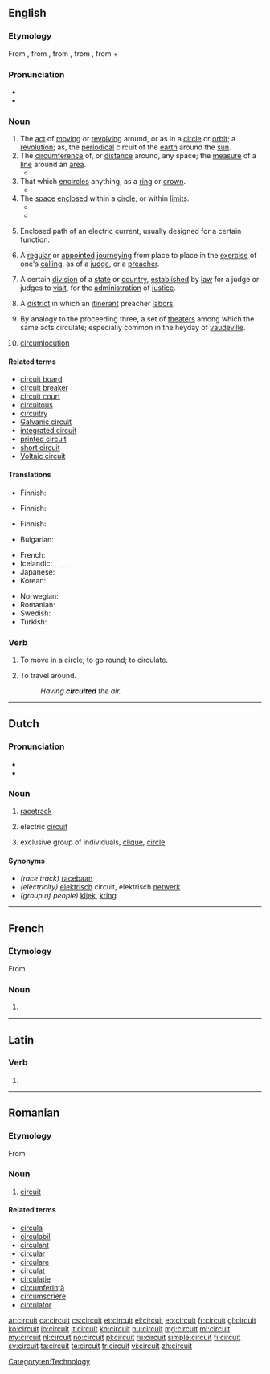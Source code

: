 ==English==

===Etymology===
From {{etyl|enm}} {{term|circuit|lang=enm}}, from {{etyl|fro}} {{term|circuit|lang=fro}}, from {{etyl|la}} {{term|circuitus||a going round}}, from {{term|circuire||go round}}, from {{term|circum||around}} + {{term|ire}}

===Pronunciation===
* {{audio|en-us-circuit.ogg|Audio (US)}}
* {{rhymes|ɜː(r)kɪt}}

===Noun===
{{en-noun}}

# The [[act]] of [[moving]] or [[revolving]] around, or as in a [[circle]] or [[orbit]]; a [[revolution]]; as, the [[periodical]] circuit of the [[earth]] around the [[sun]].
# The [[circumference]] of, or [[distance]] around, any space; the [[measure]] of a [[line]] around an [[area]].
#* {{quote-book|passage=So the '''circuit''' or compass of Ireland is 1,800 miles, which is 200 less than Caesar doth reckon or account.|author=[[w:John Stow|John Stow]]}}
# That which [[encircle]]s anything, as a [[ring]] or [[crown]].
#* {{quote-book|year=1590|passage=And this fell tempest shall not cease to rage Until the golden '''circuit''' on my head, Like to the glorious sun's transparent beams, Do calm the fury of this mad-bred flaw.|author=William Shakespeare|title=Henry VI|section=Part II, Act III, Scene I, line 351}}
# The [[space]] [[enclose]]d within a [[circle]], or within [[limit]]s.
#* {{quote-book|year=1592|passage="Fondling," she saith, "since I have hemm'd thee here Within the '''circuit''' of this ivory pale, I'll be a park, and thou shalt be my deer: Feed where thou wilt, on mountain, or in dale; Graze on my lips; and if those hills be dry, Stray lower, where the pleasant fountains lie.|author=William Shakespeare|title=Venus and Adonis|section=Stanza 39, line 229}}
#* {{quote-book|passage=A '''circuit''' wide enclosed with goodliest trees.|author=John Milton|title=Paradise Lost|year=1667}}
# {{electricity}} Enclosed path of an electric current, usually designed for a certain function.
# A [[regular]] or [[appoint]]ed [[journey]]ing from place to place in the [[exercise]] of one's [[calling]], as of a [[judge]], or a [[preacher]].
# {{legal}} A certain [[division]] of a [[state]] or [[country]], [[establish]]ed by [[law]] for a judge or judges to [[visit]], for the [[administration]] of [[justice]].
# {{context|Methodist Church}} A [[district]] in which an [[itinerant]] preacher [[labor]]s.
# By analogy to the proceeding three, a set of [[theater]]s among which the same acts circulate; especially common in the heyday of [[vaudeville]].
# {{obsolete}} [[circumlocution]]

====Related terms====
* [[circuit board]]
* [[circuit breaker]]
* [[circuit court]]
* [[circuitous]]
* [[circuitry]]
* [[Galvanic circuit]]
* [[integrated circuit]]
* [[printed circuit]]
* [[short circuit]]
* [[Voltaic circuit]]

====Translations====
{{trans-top|the act of moving or revolving around}}
* Finnish: {{t-|fi|kierto}}
{{trans-mid}}
{{trans-bottom}}

{{trans-top|the circumference of, or distance around, any space}}
* Finnish: {{t-|fi|ympärysmitta}}
{{trans-mid}}
{{trans-bottom}}

{{trans-top|a regular or appointed journeying}}
* Finnish: {{t-|fi|kierto}}
{{trans-mid}}
{{trans-bottom}}

{{trans-top|The [[space]] [[enclose]]d within a [[circle]]}}
* Bulgarian: {{t|bg|кръг}}
{{trans-mid}}
{{trans-bottom}}

{{trans-top|electric current path}}
* French: {{t+|fr|circuit}}
* Icelandic: {{t|is|rafrás|f}}, {{t|is|straumrás|f}}, {{t|is|rafstraumsrás|f}}, {{t|is|lína|f}}, {{t|is|rás|f}}
* Japanese: {{t|ja|回路|tr=kairo}}
* Korean: {{t|ko|회로|tr=hoero|sc=Hang}}
{{trans-mid}}
* Norwegian: {{t|no|kretsløp|n}}
* Romanian: {{t|ro|circuit}}
* Swedish: {{t|sv|krets|n}}
* Turkish: {{t|tr|devre}}
{{trans-bottom}}

===Verb===
{{en-verb}}

# {{intransitive|obsolete}} To move in a circle; to go round; to circulate.
# {{obsolete}} To travel around.
#: ''Having '''circuited''' the air.''

[[Category:en:Technology]]

----

==Dutch==

===Pronunciation===
* {{IPA|/sɪrˈkʋi/|lang=nl}}
* {{audio|Nl-circuit.ogg|Audio}}

===Noun===
{{nl-noun|g=n|circuits|circuitje}}

# {{sports}} [[racetrack]]
# {{physics}} electric [[#English|circuit]]
# {{figuratively}} exclusive group of individuals, [[clique]], [[circle]]

====Synonyms====
* ''(race track)'' [[racebaan]]
* ''(electricity)'' [[elektrisch]] circuit, elektrisch [[netwerk]]
* ''(group of people)'' [[kliek]], [[kring]]

----

==French==

===Etymology===
From {{etyl|la|fr}}

===Noun===
{{fr-noun|m}}

# {{l|en|circuit}}{{attention|fr|please expand}}

----

==Latin==

===Verb===
{{la-verb-form|circuit}}

# {{conjugation of|circueo|circueō|3|s|pres|act|ind|lang=la}}


----

==Romanian==

===Etymology===
From {{etyl|la|ro}} {{term|circuitus}}

===Noun===
{{ro-noun|n}}

# [[English|circuit]]

====Related terms====
* [[circula]]
* [[circulabil]]
* [[circulant]]
* [[circular]]
* [[circulare]]
* [[circulat]]
* [[circulație]]
* [[circumferință]]
* [[circumscriere]]
* [[circulator]]

[[ar:circuit]]
[[ca:circuit]]
[[cs:circuit]]
[[et:circuit]]
[[el:circuit]]
[[eo:circuit]]
[[fr:circuit]]
[[gl:circuit]]
[[ko:circuit]]
[[io:circuit]]
[[it:circuit]]
[[kn:circuit]]
[[hu:circuit]]
[[mg:circuit]]
[[ml:circuit]]
[[my:circuit]]
[[nl:circuit]]
[[no:circuit]]
[[pl:circuit]]
[[ru:circuit]]
[[simple:circuit]]
[[fi:circuit]]
[[sv:circuit]]
[[ta:circuit]]
[[te:circuit]]
[[tr:circuit]]
[[vi:circuit]]
[[zh:circuit]]